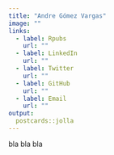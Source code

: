 ```yaml
---
title: "Andre Gómez Vargas"
image: ""
links:
  - label: Rpubs
    url: ""
  - label: LinkedIn
    url: ""
  - label: Twitter
    url: ""
  - label: GitHub
    url: ""
  - label: Email
    url: ""
output:
  postcards::jolla
---
```

 
bla bla bla